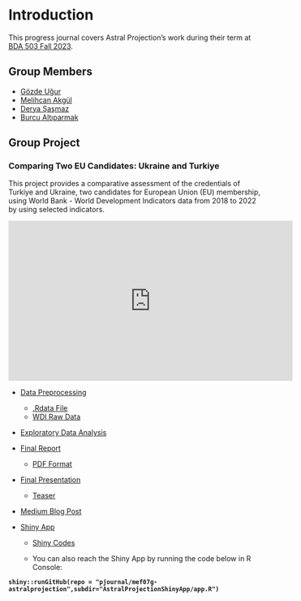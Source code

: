 # Introduction

This progress journal covers Astral Projection's work during their term at [BDA 503 Fall 2023](https://mef-bda503.github.io/fall23/).

## Group Members {.unnumbered}

-   [Gözde Uğur](https://pjournal.github.io/mef07-GozdeUgurK/)
-   [Melihcan Akgül](https://pjournal.github.io/mef07-meakgul/)
-   [Derya Şaşmaz](https://pjournal.github.io/mef07-sasmazd/)
-   [Burcu Altıparmak](https://pjournal.github.io/mef07-BurcuAltiparmak/)

## Group Project {.unnumbered}

### Comparing Two EU Candidates: Ukraine and Turkiye {.unnumbered}

This project provides a comparative assessment of the credentials of Turkiye and Ukraine, two candidates for European Union (EU) membership, using World Bank - World Development Indicators data from 2018 to 2022 by using selected indicators.

::: {style="text-align: center;"}
<iframe width="560" height="315" src="https://www.youtube.com/embed/7guNbHgJzgI?si=Nc9yKOeOozXgEHVR" title="YouTube video player" frameborder="0" allow="accelerometer; autoplay; clipboard-write; encrypted-media; gyroscope; picture-in-picture; web-share" allowfullscreen>

</iframe>

</iframe>
:::

-   [Data Preprocessing](https://pjournal.github.io/mef07g-astralprojection/assignment1.html)

    -   [.Rdata File](https://github.com/pjournal/mef07g-astralprojection/blob/main/world_bank_data.rds)
    -   [WDI Raw Data](https://github.com/vincentarelbundock/WDI)

-   [Exploratory Data Analysis](https://pjournal.github.io/mef07g-astralprojection/eda.html)

-   [Final Report](https://pjournal.github.io/mef07g-astralprojection/report.html)

    -   [PDF Format](https://github.com/pjournal/mef07g-astralprojection/blob/main/FinalReport.pdf)

-   [Final Presentation](https://github.com/pjournal/mef07g-astralprojection/blob/main/WDI%20Final%20Presentation_Final.pptx)

    -   [Teaser](https://www.youtube.com/watch?v=7guNbHgJzgI)

-   [Medium Blog Post](https://medium.com/eda-journal/european-union-candidates-turkiye-and-ukraine-a-comparative-analysis-aad0648b8b27)

-   [Shiny App](https://gozdeugurkayar.shinyapps.io/AstralProjection/)

    -   [Shiny Codes](https://github.com/pjournal/mef07g-astralprojection/blob/main/AstralProjectionShinyApp/app.R)

    -   You can also reach the Shiny App by running the code below in R Console:

**`shiny::runGitHub(repo = "pjournal/mef07g-astralprojection",subdir="AstralProjectionShinyApp/app.R")`**
